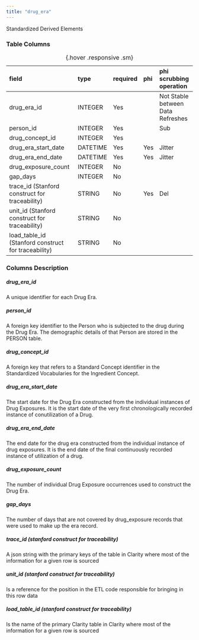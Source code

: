 ```yaml
---
title: "drug_era"
---
```


Standardized Derived Elements

### Table Columns

| field                                               | type     | required   | phi   | phi scrubbing operation   |
|:----------------------------------------------------|:---------|:-----------|:------|:--------------------------|
| drug_era_id                                         | INTEGER  | Yes        |       | Not Stable between Data Refreshes                    |
| person_id                                           | INTEGER  | Yes        |       | Sub                       |
| drug_concept_id                                     | INTEGER  | Yes        |       |                        |
| drug_era_start_date                                 | DATETIME | Yes        | Yes   | Jitter                    |
| drug_era_end_date                                   | DATETIME | Yes        | Yes   | Jitter                    |
| drug_exposure_count                                 | INTEGER  | No         |       |                        |
| gap_days                                            | INTEGER  | No         |       |                        |
| trace_id (Stanford construct for traceability)      | STRING   | No         | Yes   | Del                       |
| unit_id (Stanford construct for traceability)       | STRING   | No         |       |                        |
| load_table_id (Stanford construct for traceability) | STRING   | No         |       |                        |

:  {.hover .responsive .sm}

### Columns Description


##### drug_era_id

A unique identifier for each Drug Era.

##### person_id

A foreign key identifier to the Person who is subjected to the drug during the Drug Era. The demographic details of that Person are stored in the PERSON table.

##### drug_concept_id

A foreign key that refers to a Standard Concept identifier in the Standardized Vocabularies for the Ingredient Concept.

##### drug_era_start_date

The start date for the Drug Era constructed from the individual instances of Drug Exposures. It is the start date of the very first chronologically recorded instance of conutilization of a Drug.

##### drug_era_end_date

The end date for the drug era constructed from the individual instance of drug exposures. It is the end date of the final continuously recorded instance of utilization of a drug.

##### drug_exposure_count

The number of individual Drug Exposure occurrences used to construct the Drug Era.

##### gap_days

The number of days that are not covered by drug_exposure records that were used to make up the era record.

##### trace_id (stanford construct for traceability) 

A json string with the primary keys of the table in Clarity where most of the information for a given row is sourced

##### unit_id (stanford construct for traceability) 

Is a reference for the position in the ETL code responsible for bringing in this row data

##### load_table_id (stanford construct for traceability) 

Is the name of the primary Clarity table in Clarity where most of the information for a given row is sourced
